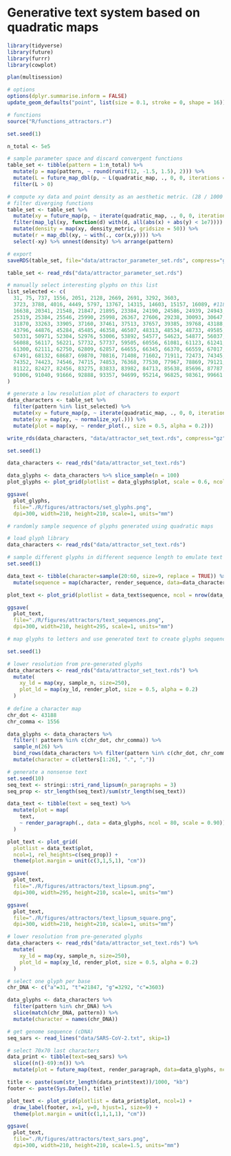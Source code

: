 
# Generative text system based on quadratic maps

```r
library(tidyverse)
library(future)
library(furrr)
library(cowplot)

plan(multisession)

# options
options(dplyr.summarise.inform = FALSE)
update_geom_defaults("point", list(size = 0.1, stroke = 0, shape = 16))

# functions
source("R/functions_attractors.r")

```


```r
set.seed(1)

n_total <- 5e5

# sample parameter space and discard convergent functions 
table_set <- tibble(pattern = 1:n_total) %>%
  mutate(p = map(pattern, ~ round(runif(12, -1.5, 1.5), 2))) %>%
  mutate(L = future_map_dbl(p, ~ L(quadratic_map, ., 0, 0, iterations = 1000))) %>%
  filter(L > 0)

# compute xy data and point density as an aesthetic metric. (28 / 1000 @ 5000)
# filter diverging functions 
table_set <- table_set %>%
  mutate(xy = future_map(p, ~ iterate(quadratic_map, ., 0, 0, iterations = 2000))) %>% 
  filter(map_lgl(xy, function(d) with(d, all(abs(x) + abs(y) < 1e7)))) %>%
  mutate(density = map(xy, density_metric, gridsize = 50)) %>% 
  mutate(r = map_dbl(xy, ~ with(., cor(x,y)))) %>% 
  select(-xy) %>% unnest(density) %>% arrange(pattern)

# export
saveRDS(table_set, file="data/attractor_parameter_set.rds", compress="gzip")

```


```r
table_set <- read_rds("data/attractor_parameter_set.rds")

# manually select interesting glyphs on this list
list_selected <- c(
  31, 75, 737, 1556, 2051, 2128, 2669, 2691, 3292, 3603,
  3723, 3788, 4016, 4449, 5797, 13767, 14315, 14603, 15157, 16089, #11813
  16638, 20341, 21548, 21847, 21895, 23384, 24190, 24586, 24939, 24943,
  25319, 25384, 25546, 25990, 25998, 26367, 27606, 29238, 30093, 30647,
  31870, 33263, 33905, 37160, 37461, 37513, 37657, 39385, 39768, 43188, 
  43796, 44876, 45284, 45485, 46358, 46507, 48313, 48534, 48733, 49585,
  50331, 50971, 52304, 52976, 53006, 53892, 54577, 54623, 54877, 56037,
  56088, 56117, 56221, 57732, 57737, 59505, 60556, 61081, 61123, 61241,
  61300, 62111, 62750, 62809, 62857, 64655, 66345, 66370, 66559, 67017,
  67491, 68132, 68687, 69870, 70816, 71408, 71602, 71911, 72473, 74345,
  74352, 74423, 74546, 74715, 74853, 76368, 77530, 77967, 78869, 79121,
  81122, 82427, 82456, 83275, 83833, 83982, 84713, 85638, 85696, 87787,
  91006, 91040, 91666, 92888, 93357, 94699, 95214, 96825, 98361, 99661
)

# generate a low resolution plot of characters to export
data_characters <- table_set %>%
  filter(pattern %in% list_selected) %>% 
  mutate(xy = future_map(p, ~ iterate(quadratic_map, ., 0, 0, iterations = 1000))) %>% 
  mutate(xy = map(xy, ~ normalize_xy(.))) %>% 
  mutate(plot = map(xy, ~ render_plot(., size = 0.5, alpha = 0.2)))

write_rds(data_characters, "data/attractor_set_text.rds", compress="gz")

```


```r
set.seed(1)

data_characters <- read_rds("data/attractor_set_text.rds")

data_glyphs <- data_characters %>% slice_sample(n = 100) 
plot_glyphs <- plot_grid(plotlist = data_glyphs$plot, scale = 0.6, ncol = 10)

ggsave(
  plot_glyphs,
  file="./R/figures/attractors/set_glyphs.png",
  dpi=300, width=210, height=210, scale=1, units="mm")

```


```r
# randomly sample sequence of glyphs generated using quadratic maps

# load glyph library
data_characters <- read_rds("data/attractor_set_text.rds")

# sample different glyphs in different sequence length to emulate text
set.seed(1)

data_text <- tibble(character=sample(20:60, size=9, replace = TRUE)) %>% 
  mutate(sequence = map(character, render_sequence, data=data_characters$plot, length=60))

plot_text <- plot_grid(plotlist = data_text$sequence, ncol = nrow(data_text)) 

ggsave(
  plot_text,
  file="./R/figures/attractors/text_sequences.png",
  dpi=300, width=210, height=295, scale=1, units="mm")

```

```r
# map glyphs to letters and use generated text to create glyphs sequence

set.seed(1)

# lower resolution from pre-generated glyphs 
data_characters <- read_rds("data/attractor_set_text.rds") %>% 
  mutate(
    xy_ld = map(xy, sample_n, size=250),
    plot_ld = map(xy_ld, render_plot, size = 0.5, alpha = 0.2)
  )
  
# define a character map
chr_dot <- 43188
chr_comma <- 1556

data_glyphs <- data_characters %>% 
  filter(! pattern %in% c(chr_dot, chr_comma)) %>% 
  sample_n(26) %>% 
  bind_rows(data_characters %>% filter(pattern %in% c(chr_dot, chr_comma))) %>%
  mutate(character = c(letters[1:26], ".", ","))

# generate a nonsense text
set.seed(10)
seq_text <- stringi::stri_rand_lipsum(n_paragraphs = 3)
seq_prop <- str_length(seq_text)/sum(str_length(seq_text))

data_text <- tibble(text = seq_text) %>% 
  mutate(plot = map(
    text,
    ~ render_paragraph(., data = data_glyphs, ncol = 80, scale = 0.90))
  )

plot_text <- plot_grid(
  plotlist = data_text$plot,
  ncol=1, rel_heights=c(seq_prop)) +
  theme(plot.margin = unit(c(3,1,5,1), "cm")) 

ggsave(
  plot_text,
  file="./R/figures/attractors/text_lipsum.png",
  dpi=300, width=295, height=210, scale=1, units="mm")

ggsave(
  plot_text,
  file="./R/figures/attractors/text_lipsum_square.png",
  dpi=300, width=210, height=210, scale=1, units="mm")
```

```r
# lower resolution from pre-generated glyphs 
data_characters <- read_rds("data/attractor_set_text.rds") %>% 
  mutate(
    xy_ld = map(xy, sample_n, size=250),
    plot_ld = map(xy_ld, render_plot, size = 0.5, alpha = 0.2)
  )

# select one glyph per base
chr_DNA <- c("a"=31, "t"=21847, "g"=3292, "c"=3603)

data_glyphs <- data_characters %>% 
  filter(pattern %in% chr_DNA) %>%
  slice(match(chr_DNA, pattern)) %>% 
  mutate(character = names(chr_DNA))

# get genome sequence (cDNA)
seq_sars <- read_lines("data/SARS-CoV-2.txt", skip=1)

# select 70x70 last characters
data_print <- tibble(text=seq_sars) %>% 
  slice((n()-69):n()) %>% 
  mutate(plot = future_map(text, render_paragraph, data=data_glyphs, ncol=70, scale=1))

title <- paste(sum(str_length(data_print$text))/1000, "kb")
footer <- paste(Sys.Date(), title)

plot_text <- plot_grid(plotlist = data_print$plot, ncol=1) +
  draw_label(footer, x=1, y=0, hjust=1, size=9) +
  theme(plot.margin = unit(c(1,1,1,1), "cm")) 

ggsave(
  plot_text,
  file="./R/figures/attractors/text_sars.png",
  dpi=300, width=210, height=210, scale=1.5, units="mm")

```


